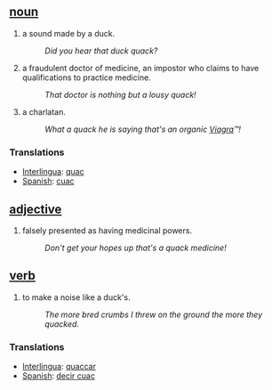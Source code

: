 == [[noun]] ==
# a sound made by a duck.
#:''Did you hear that duck quack?''
# a fraudulent doctor of medicine, an impostor who claims to have qualifications to practice medicine.
#:''That doctor is nothing but a lousy quack!''
# a charlatan.
#:''What a quack he is saying that's an organic [[Viagra]]&#8482;!'' 

=== Translations ===
*[[Interlingua]]: [[quac]]
*[[Spanish]]: [[cuac]]

== [[adjective]] ==
# falsely presented as having medicinal powers.
#:''Don't get your hopes up that's a quack medicine!''

== [[verb]] ==
# to make a noise like a duck's.
#:''The more bred crumbs I threw on the ground the more they quacked.''

=== Translations ===
*[[Interlingua]]: [[quaccar]]
*[[Spanish]]: [[decir cuac]]